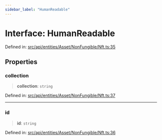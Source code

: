 ```yaml
---
sidebar_label: "HumanReadable"
---
```


# Interface: HumanReadable

Defined in: [src/api/entities/Asset/NonFungible/Nft.ts:35](https://github.com/PolymeshAssociation/polymesh-sdk/blob/bee6a2fe7a8ce5db42a6982e793782182cde2153/src/api/entities/Asset/NonFungible/Nft.ts#L35)

## Properties

### collection

> **collection**: `string`

Defined in: [src/api/entities/Asset/NonFungible/Nft.ts:37](https://github.com/PolymeshAssociation/polymesh-sdk/blob/bee6a2fe7a8ce5db42a6982e793782182cde2153/src/api/entities/Asset/NonFungible/Nft.ts#L37)

***

### id

> **id**: `string`

Defined in: [src/api/entities/Asset/NonFungible/Nft.ts:36](https://github.com/PolymeshAssociation/polymesh-sdk/blob/bee6a2fe7a8ce5db42a6982e793782182cde2153/src/api/entities/Asset/NonFungible/Nft.ts#L36)
